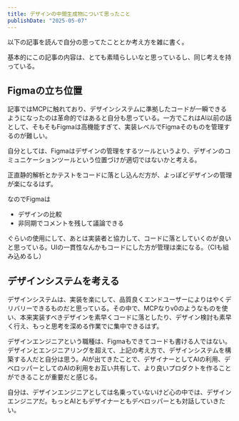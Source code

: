```yaml
---
title: デザインの中間生成物について思ったこと
publishDate: "2025-05-07"
---
```



以下の記事を読んで自分の思ってたこととか考え方を雑に書く。
<LinkCard url="https://note.com/kgsi/n/n92963b208cd2" />

基本的にこの記事の内容は、とても素晴らしいなと思っているし、同じ考えを持っている。

## Figmaの立ち位置

記事ではMCPに触れており、デザインシステムに準拠したコードが一瞬できるようになったのは革命的ではあると自分も思っている。一方でこれはAI以前の話として、そもそもFigmaは高機能すぎて、実装レベルでFigmaそのものを管理するのが難しい。

自分としては、Figmaはデザインの管理をするツールというより、デザインのコミュニケーションツールという位置づけが適切ではないかと考える。

正直静的解析とかテストをコードに落とし込んだ方が、よっぽどデザインの管理が楽になるはず。

なのでFigmaは

- デザインの比較
- 非同期でコメントを残して議論できる

ぐらいの使用にして、あとは実装者と協力して、コードに落としていくのが良いと思っている。UIの一貫性なんかもコードにした方が管理は楽になる。（CIも組み込めるし）


## デザインシステムを考える

デザインシステムは、実装を楽にして、品質良くエンドユーザーによりはやくデリバリーできるものだと思っている。その中で、MCPなりv0のようなものを使い、本来実装すべきデザインを素早くコードに落としたり、デザイン検討も素早く行え、もっと思考を深める作業でに集中できるはず。

デザインエンジニアという職種は、Figmaもできてコードも書ける人ではない。デザインとエンジニアリングを超えて、上記の考え方で、デザインシステムを構築する人だと自分は思う。AIが出てきたことで、デザイナーとしてAIの利用、デベロッパーとしてのAIの利用をお互い共有して、より良いプロダクトを作ることができることが重要だと感じる。


自分は、デザインエンジニアとしては名乗っていないけど心の中では、デザインエンジニアだ。もっとAIともデザイナーともデベロッパーとも対話していきたい。














